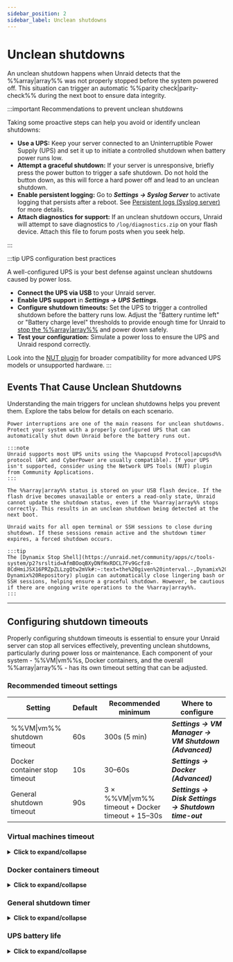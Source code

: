 ```yaml
---
sidebar_position: 2
sidebar_label: Unclean shutdowns
---
```



# Unclean shutdowns

An unclean shutdown happens when Unraid detects that the %%array|array%% was not properly stopped before the system powered off. This situation can trigger an automatic %%parity check|parity-check%% during the next boot to ensure data integrity.

:::important Recommendations to prevent unclean shutdowns

Taking some proactive steps can help you avoid or identify unclean shutdowns:

- **Use a UPS:** Keep your server connected to an Uninterruptible Power Supply (UPS) and set it up to initiate a controlled shutdown when battery power runs low.
- **Attempt a graceful shutdown:** If your server is unresponsive, briefly press the power button to trigger a safe shutdown. Do not hold the button down, as this will force a hard power off and lead to an unclean shutdown.
- **Enable persistent logging:** Go to ***Settings → Syslog Server*** to activate logging that persists after a reboot. See [Persistent logs (Syslog server)](../diagnostics/capture-diagnostics-and-logs.mdx#persistent-logs-syslog-server) for more details.
- **Attach diagnostics for support:** If an unclean shutdown occurs, Unraid will attempt to save diagnostics to `/log/diagnostics.zip` on your flash device. Attach this file to forum posts when you seek help.

:::

:::tip UPS configuration best practices

A well-configured UPS is your best defense against unclean shutdowns caused by power loss.

- **Connect the UPS via USB** to your Unraid server.
- **Enable UPS support** in ***Settings → UPS Settings***.
- **Configure shutdown timeouts:** Set the UPS to trigger a controlled shutdown before the battery runs low. Adjust the "Battery runtime left" or "Battery charge level" thresholds to provide enough time for Unraid to [stop the %%array|array%%](../../using-unraid-to/manage-storage/array-configuration.mdx#startstop-the-array) and power down safely.
- **Test your configuration:** Simulate a power loss to ensure the UPS and Unraid respond correctly.

Look into the [NUT plugin](https://unraid.net/community/apps/c/plugins/p4?srsltid=AfmBOop675PrJQW4iqb4JBN3GyPpwDDiSmnZReq78t27XyxkFdMX8inO#:~:text=NUT%20%2D%20Network%20UPS%20Tools) for broader compatibility for more advanced UPS models or unsupported hardware.
:::

## Events That Cause Unclean Shutdowns

Understanding the main triggers for unclean shutdowns helps you prevent them. Explore the tabs below for details on each scenario.

<Tabs>
  <TabItem value="power" label="Unexpected power loss">

    Power interruptions are one of the main reasons for unclean shutdowns. Protect your system with a properly configured UPS that can automatically shut down Unraid before the battery runs out.

    :::note
    Unraid supports most UPS units using the %%apcupsd Protocol|apcupsd%% protocol (APC and CyberPower are usually compatible). If your UPS isn't supported, consider using the Network UPS Tools (NUT) plugin from Community Applications.
    :::

  </TabItem>

  <TabItem value="flash" label="Flash drive failure">

    The %%array|array%% status is stored on your USB flash device. If the flash drive becomes unavailable or enters a read-only state, Unraid cannot update the shutdown status, even if the %%array|array%% stops correctly. This results in an unclean shutdown being detected at the next boot.

  </TabItem>

  <TabItem value="terminal" label="Open terminal sessions">

    Unraid waits for all open terminal or SSH sessions to close during shutdown. If these sessions remain active and the shutdown timer expires, a forced shutdown occurs.

    :::tip
    The [Dynamix Stop Shell](https://unraid.net/community/apps/c/tools-system/p2?srsltid=AfmBOoqBXyDNfHxRDCL7Fv9Gcfz8-8CdHmiJSX16PRZpZLLzgQtw2mVk#:~:text=the%20given%20interval.-,Dynamix%20Stop%20Shell,-Dynamix%20Repository) plugin can automatically close lingering bash or SSH sessions, helping ensure a graceful shutdown. However, be cautious if there are ongoing write operations to the %%array|array%%.
    :::

  </TabItem>
</Tabs>

---

## Configuring shutdown timeouts

Properly configuring shutdown timeouts is essential to ensure your Unraid server can stop all services effectively, preventing unclean shutdowns, particularly during power loss or maintenance. Each component of your system - %%VM|vm%%s, Docker containers, and the overall %%array|array%% - has its own timeout setting that can be adjusted.

### Recommended timeout settings

| Setting                       | Default | Recommended minimum                              | Where to configure                                   |
| ----------------------------- | ------- | ------------------------------------------------ | ---------------------------------------------------- |
| %%VM\|vm%% shutdown timeout   | 60s     | 300s (5 min)                                     | ***Settings → VM Manager → VM Shutdown (Advanced)*** |
| Docker container stop timeout | 10s     | 30–60s                                           | ***Settings → Docker (Advanced)***                   |
| General shutdown timeout      | 90s     | 3 × %%VM\|vm%% timeout + Docker timeout + 15–30s | ***Settings → Disk Settings → Shutdown time-out***   |

### Virtual machines timeout

<details>
  <summary><strong>Click to expand/collapse</strong></summary>

  Unraid first shuts down all configured virtual machines (%%VMs|vm%%) before stopping Docker containers or the %%array|array%% itself. The VM Shutdown Timeout determines how long Unraid waits for each %%VM|vm%% to shut down gracefully.

  <h4>Where to set</h4>

  - ***Settings → VM Manager → VM Shutdown*** (enable Advanced view)

  <h4>Consider</h4>

  - Windows %%VMs|vm%% may take longer to shut down, especially if updates are pending or the %%VM|vm%% is in sleep/hibernation.
  - If the timeout is too short, %%VMs|vm%% will be force-stopped, risking data loss or corruption.

  <h4>Best practice</h4>

  Set the timeout to at least 300 seconds (5 minutes) for Windows %%VMs|vm%%. Schedule updates to run at boot, not shutdown, to avoid delays.

</details>

### Docker containers timeout

<details>
  <summary><strong>Click to expand/collapse</strong></summary>

  After %%VMs|vm%%, Unraid stops all running Docker containers. The Docker Container Stop Timeout controls how long Unraid waits for each container to exit cleanly.

  <h4>Where to set</h4>

  - ***Settings → Docker*** (enable Advanced view)

  <h4>Consider</h4>

  - Containers are stopped in parallel.
  - Complex containers, or those with large databases, may need more than the default 10 seconds to shut down safely.
  - If the timer expires, containers are force-stopped.

  <h4>Best practice</h4>
  Increase the timeout to 30–60 seconds if you run Docker containers that require additional shutdown time.

</details>

### General shutdown timer

<details>
  <summary><strong>Click to expand/collapse</strong></summary>

  The overall Shutdown time-out is the maximum time Unraid allows for all shutdown processes - %%VM|vm%%s, Docker, and disk operations - before forcing a shutdown.

  <h4>Where to set</h4>

  - ***Settings → Disk Settings → Shutdown time-out***

  <h4>How to calculate</h4>

  Add up your %%VM|vm%% and Docker timeouts, then add 15–30 seconds for disk unmounting and other processes.

  - Example: `3 × ***VM Shutdown timeout*** + ***Docker stop timeout*** + 15–30 seconds`

  <h4>Best practice</h4>
  Set this timer high enough to cover your slowest shutdown scenario, especially if you have many drives or a large %%array|array%%.

</details>

### UPS battery life

<details>
  <summary><strong>Click to expand/collapse</strong></summary>

  Your UPS must provide enough runtime to allow all shutdown timers to expire before the server loses power.

  <h4>Where to set</h4>

  - ***Settings → UPS Settings*** (see **Runtime left** with all disks spun up)

  <h4>Consider</h4>

  - The UPS should trigger a shutdown early enough to allow the full shutdown sequence to complete.
  - If the battery runs out before shutdown completes, you risk an unclean shutdown and possible data loss.

  <h4>Best practice</h4>

  Test your UPS by simulating a power outage and confirming that Unraid shuts down cleanly with time to spare.

</details>
